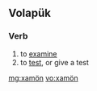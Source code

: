 {{also|xamón}}
==Volapük==

===Verb===
{{head|vo|verb}}

# to [[examine]]
# to [[test]], or give a test

[[mg:xamön]]
[[vo:xamön]]
